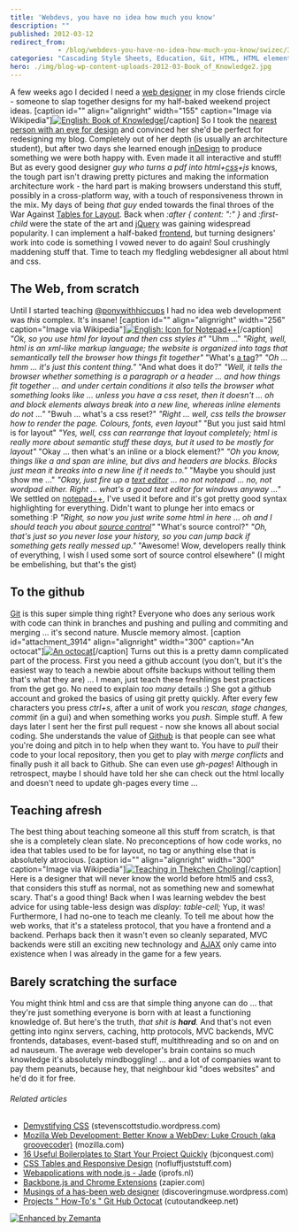 ```yaml
---
title: 'Webdevs, you have no idea how much you know'
description: ""
published: 2012-03-12
redirect_from: 
            - /blog/webdevs-you-have-no-idea-how-much-you-know/swizec/3891
categories: "Cascading Style Sheets, Education, Git, HTML, HTML element, JavaScript, jQuery, Notepad++, Text editor, Uncategorized, Web design"
hero: ./img/blog-wp-content-uploads-2012-03-Book_of_Knowledge2.jpg
---
```

A few weeks ago I decided I need a [web designer](http://en.wikipedia.org/wiki/Web_design "Web design") in my close friends circle - someone to slap together designs for my half-baked weekend project ideas. \[caption id="" align="alignright" width="155" caption="Image via Wikipedia"][![English: Book of Knowledge](./img/blog-wp-content-uploads-2012-03-Book_of_Knowledge2.jpg "English: Book of Knowledge")](http://commons.wikipedia.org/wiki/File:Book_of_Knowledge.jpg)\[/caption] So I took the [nearest person with an eye for design](http://twitter.com/ponywithhiccups) and convinced her she'd be perfect for redesigning my blog. Completely out of her depth (is usually an architecture student), but after two days she learned enough [inDesign](http://www.adobe.com/products/indesign/main.html "Adobe InDesign") to produce something we were both happy with. Even made it all interactive and stuff! But as every good designer _guy who turns a pdf into html+[css](http://en.wikipedia.org/wiki/Cascading_Style_Sheets "Cascading Style Sheets")+js_ knows, the tough part isn't drawing pretty pictures and making the information architecture work - the hard part is making browsers understand this stuff, possibly in a cross-platform way, with a touch of responsiveness thrown in the mix. My days of being _that guy_ ended towards the final throes of the War Against [Tables for Layout](http://en.wikipedia.org/wiki/Tableless_web_design "Tableless web design"). Back when _:after { content: ":" }_ and _:first-child_ were the state of the art and [jQuery](http://jquery.com/ "JQuery") was gaining widespread popularity. I can implement a half-baked [frontend](http://en.wikipedia.org/wiki/Front_and_back_ends "Front and back ends"), but turning designers' work into code is something I vowed never to do again! Soul crushingly maddening stuff that. Time to teach my fledgling webdesigner all about html and css.

## The Web, from scratch

Until I started teaching [@ponywithhiccups](http://twitter.com/ponywithhiccups) I had no idea web development was _this_ complex. It's insane! \[caption id="" align="alignright" width="256" caption="Image via Wikipedia"][![English: Icon for Notepad++](./img/blog-wp-content-uploads-2012-03-Notepad_plus_plus2.png "English: Icon for Notepad++")](http://commons.wikipedia.org/wiki/File:Notepad_plus_plus.png)\[/caption] _"Ok, so you use html for layout and then css styles it"_ "Uhm ..." _"Right, well, html is an xml-like markup language; the website is organized into tags that semantically tell the browser how things fit together"_ "What's [a tag](http://en.wikipedia.org/wiki/HTML_element "HTML element")?" _"Oh ... hmm ... it's just this <something>content</something> thing."_ "And what does it do?" _"Well, it tells the browser whether something is a paragraph or a header ... and how things fit together ... and under certain conditions it also tells the browser what something looks like ... unless you have a css reset, then it doesn't ... oh and block elements always break into a new line, whereas inline elements do not ..."_ "Bwuh ... what's a css reset?" _"Right ... well, css tells the browser how to render the page. Colours, fonts, even layout"_ "But you just said html is for layout" _"Yes, well, css can rearrange that layout completely; html is really more about semantic stuff these days, but it used to be mostly for layout"_ "Okay ... then what's an inline or a block element?" _"Oh you know, things like a and span are inline, but divs and headers are blocks. Blocks just mean it breaks into a new line if it needs to."_ "Maybe you should just show me ..." _"Okay, just fire up a [text editor](http://en.wikipedia.org/wiki/Text_editor "Text editor") ... no not notepad ... no, not wordpad either. Right ... what's a good text editor for windows anyway ..."_ We settled on [notepad++](http://www.notepad-plus-plus.org/ "Notepad++"), I've used it before and it's got pretty good syntax highlighting for everything. Didn't want to plunge her into emacs or something :P _"Right, so now you just write some html in here ... oh and I should teach you about [source control](http://en.wikipedia.org/wiki/Revision_control "Revision control")"_ "What's source control?" _"Oh, that's just so you never lose your history, so you can jump back if something gets really messed up."_ "Awesome! Wow, developers really think of everything, I wish I used some sort of source control elsewhere" (I might be embelishing, but that's the gist)

## To the github

[Git](http://git-scm.com "Git (software)") is this super simple thing right? Everyone who does any serious work with code can think in branches and pushing and pulling and commiting and merging ... it's second nature. Muscle memory almost. \[caption id="attachment_3914" align="alignright" width="300" caption="An octocat"][![An octocat](./img/blog-wp-content-uploads-2012-03-4325726291_7535aa8037-300x199.jpg "An octocat")](http://swizec.com/blog/wp-content/uploads/2012/03/4325726291_7535aa8037.jpg)\[/caption] Turns out this is a pretty damn complicated part of the process. First you need a github account (you don't, but it's the easiest way to teach a newbie about offsite backups without telling them that's what they are) ... I mean, just teach these freshlings best practices from the get go. No need to explain _too many_ details :) She got a github account and groked the basics of using git pretty quickly. After every few characters you press _ctrl+s_, after a unit of work you _rescan, stage changes, commit_ (in a gui) and when something works you _push_. Simple stuff. A few days later I sent her the first pull request - now she knows all about social coding. She understands the value of [Github](http://github.com "GitHub") is that people can see what you're doing and pitch in to help when they want to. You have to _pull_ their code to your local repository, then you get to play with _merge conflicts_ and finally push it all back to Github. She can even use _gh-pages_! Although in retrospect, maybe I should have told her she can check out the html locally and doesn't need to update gh-pages every time ...

## Teaching afresh

The best thing about teaching someone all this stuff from scratch, is that she is a completely clean slate. No preconceptions of how code works, no idea that tables used to be for layout, no _<font>_ tag or anything else that is absolutely atrocious. \[caption id="" align="alignright" width="300" caption="Image via Wikipedia"][![Teaching in Thekchen Choling](./img/blog-wp-content-uploads-2012-03-300px-Teaching-8001.jpg "Teaching in Thekchen Choling")](http://en.wikipedia.org/wiki/File:Teaching-800.jpg)\[/caption] Here is a designer that will never know the world before html5 and css3, that considers this stuff as normal, not as something new and somewhat scary. That's a good thing! Back when I was learning webdev the best advice for using table-less design was _display: table-cell;_ Yup, it was! Furthermore, I had no-one to teach me cleanly. To tell me about how the web works, that it's a stateless protocol, that you have a frontend and a backend. Perhaps back then it wasn't even so cleanly separated, MVC backends were still an exciting new technology and [AJAX](http://en.wikipedia.org/wiki/Ajax_%28programming%29 "Ajax (programming)") only came into existence when I was already in the game for a few years.

## Barely scratching the surface

You might think html and css are that simple thing anyone can do ... that they're just something everyone is born with at least a functioning knowledge of. But here's the truth, _that shit is **hard**._ And that's not even getting into nginx servers, caching, http protocols, MVC backends, MVC frontends, databases, event-based stuff, multithreading and so on and on ad nauseum. The average web developer's brain contains so much knowledge it's absolutely mindboggling! ... and a lot of companies want to pay them peanuts, because hey, that neighbour kid "does websites" and he'd do it for free.

###### Related articles

- [Demystifying CSS](http://stevenscottstudio.wordpress.com/2012/03/08/demystifying-css/) (stevenscottstudio.wordpress.com)
- [Mozilla Web Development: Better Know a WebDev: Luke Crouch (aka groovecoder)](http://blog.mozilla.com/webdev/2012/03/09/better-know-a-webdev-luke-crouch-aka-groovecoder/) (mozilla.com)
- [16 Useful Boilerplates to Start Your Project Quickly](http://bjconquest.com/2012/03/06/16-useful-boilerplates-to-start-your-project-quickly/) (bjconquest.com)
- [CSS Tables and Responsive Design](http://www.nofluffjuststuff.com/blog/terry_ryan/2012/01/css_tables_and_responsive_design) (nofluffjuststuff.com)
- [Webapplications with node.js - Jade](http://blog.iprofs.nl/2012/03/05/webapplications-with-node-js-jade/) (iprofs.nl)
- [Backbone.js and Chrome Extensions](https://zapier.com/blog/2012/02/23/backbonejs-within-chrome-extension/) (zapier.com)
- [Musings of a has-been web designer](http://discoveringmuse.wordpress.com/2012/03/09/musings-of-a-has-been-web-designer/) (discoveringmuse.wordpress.com)
- [Projects " How-To's " Git Hub Octocat](http://www.cutoutandkeep.net//projects/github-octocat) (cutoutandkeep.net)

[![Enhanced by Zemanta](http://img.zemanta.com/zemified_e.png?x-id=d1ac8b4a-0336-49c7-aca6-e7b68618ae29)](http://www.zemanta.com/ "Enhanced by Zemanta")
